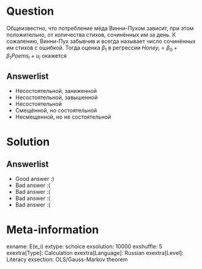 Question
========
Общеизвестно, что потребление мёда Винни-Пухом зависит, при этом положительно, от количества стихов, сочинённых им за день. 
К сожалению, Винни-Пух забывчив и всегда называет число сочинённых им стихов с ошибкой. 
Тогда оценка $\beta_1$ в регрессии $Honey_i = \beta_0 + \beta_1 Poems_i + u_i$ окажется



Answerlist
----------
*  Несостоятельной, заниженной
*  Несостоятельной, завышенной
*  Несостоятельной
*  Смещённой, но состоятельной
*  Несмещенной, но не состоятельной

Solution
========

Answerlist
----------
*  Good answer :)
*  Bad answer :(
*  Bad answer :(
*  Bad answer :(
*  Bad answer :(

Meta-information
================
exname: E(e_i)
extype: schoice
exsolution: 10000
exshuffle: 5
exextra[Type]: Calculation
exextra[Language]: Russian
exextra[Level]: Literacy
exsection: OLS/Gauss-Markov theorem
